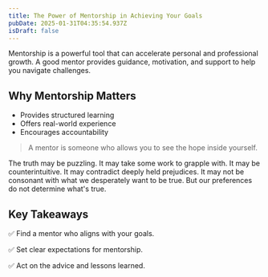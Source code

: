```yaml
---
title: The Power of Mentorship in Achieving Your Goals
pubDate: 2025-01-31T04:35:54.937Z
isDraft: false
---
```


Mentorship is a powerful tool that can accelerate personal and professional growth. A good mentor provides guidance, motivation, and support to help you navigate challenges.

## Why Mentorship Matters

- Provides structured learning
- Offers real-world experience
- Encourages accountability

> A mentor is someone who allows you to see the hope inside yourself.

<Quote author="Carl Sagan" source="Wonder and Skepticism">
	The truth may be puzzling. It may take some work to grapple with. It may be
	counterintuitive. It may contradict deeply held prejudices. It may not be
	consonant with what we desperately want to be true. But our preferences do not
	determine what's true.
</Quote>

## Key Takeaways

✅ Find a mentor who aligns with your goals.

✅ Set clear expectations for mentorship.

✅ Act on the advice and lessons learned.
